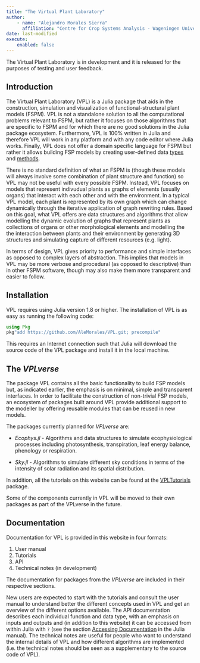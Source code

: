 ```yaml
---
title: "The Virtual Plant Laboratory"
author: 
    - name: "Alejandro Morales Sierra"
      affiliation: "Centre for Crop Systems Analysis - Wageningen University"
date: last-modified
execute: 
    enabled: false
---
```


:::{.callout-important}
The Virtual Plant Laboratory is in development and it is released for the purposes
of testing and user feedback.
:::

## Introduction

The Virtual Plant Laboratory (VPL) is a Julia package that aids in the construction, 
simulation and visualization of functional-structural plant models (FSPM). VPL 
is not a standalone solution to all the computational problems relevant to FSPM, 
but rather it focuses on those algorithms that are specific to 
FSPM and for which there are no good solutions in the Julia package ecosystem. 
Furthermore, VPL is 100% written in Julia and therefore VPL will work in any 
platform and with any code editor where Julia works. Finally, VPL does not offer 
a domain specific language for FSPM but rather it allows building FSP models by 
creating user-defined data [types](https://docs.julialang.org/en/v1/manual/types/) 
and [methods](https://docs.julialang.org/en/v1/manual/methods/).

There is no standard definition of what an FSPM is (though these models will 
always involve some combination of plant structure and function) so VPL may 
not be useful with every possible FSPM. Instead, VPL focuses on 
models that represent indivudual plants as graphs of elements (usually organs) 
that interact with each other and with the environment. In a typical VPL model, 
each plant is represented by its own graph which can change dynamically through 
the iterative application of graph rewriting rules. Based on this goal, what VPL 
offers are data structures and algorithms that allow modelling the dynamic evolution
of graphs that represent plants as collections of organs or other morphological elements and
modelling the the interaction between plants and their environment by generating 3D structures 
and simulating capture of different resources (e.g. light).

In terms of design, VPL gives priority to performance and simple interfaces as
opposed to complex layers of abstraction. This implies that models in VPL may
be more verbose and procedural (as opposed to descriptive) than in other FSPM
software, though may also make them more transparent and easier to follow.

## Installation 

VPL requires using Julia version 1.8 or higher. The installation of VPL is as
easy as running the following code:

```julia
using Pkg
pkg"add https://github.com/AleMorales/VPL.git; precompile"
```

This requires an Internet connection such that Julia will download the source code of the VPL package 
and install it in the local machine.

## The *VPLverse*

The package VPL contains all the basic functionality to build FSP models but, as 
indicated earlier, the emphasis is on minimal, simple and transparent interfaces.
In order to facilitate the construction of non-trivial FSP models, an ecosystem of 
packages built around VPL provide additional support to the modeller by offering
reusable modules that can be reused in new models.

The packages currently planned for *VPLverse* are:

* *Ecophys.jl* - Algorithms and data structures to simulate ecophysiological processes including photosynthesis, transpiration, leaf energy balance, phenology or respiration.

* *Sky.jl* - Algorithms to simulate different sky conditions in terms of the intensity of solar radiation and its spatial distribution.

In addition, all the tutorials on this website can be found at the [VPLTutorials](https://github.com/AleMorales/VPLTutorials) package.

Some of the components currently in VPL will be moved to their own packages as 
part of the VPLverse in the future.

## Documentation

Documentation for VPL is provided in this website in four formats:

1. User manual  
2. Tutorials  
3. API  
4. Technical notes (in development)  

The documentation for packages from the *VPLverse* are included in their respective sections.

New users are expected to start with the tutorials and consult the user manual
to understand better the different concepts used in VPL and get an overview of
the different options available. The API documentation describes each individual 
function and data type, with an emphasis on inputs and outputs and (in addition 
to this website) it can be accessed from within Julia with `?` (see the section 
[Accessing Documentation](https://docs.julialang.org/en/v1/manual/documentation/#Accessing-Documentation-1) 
in the Julia manual). The technical notes are useful for people who want to 
understand the internal details of VPL and how different algorithms are 
implemented (i.e. the technical notes should be seen as a supplementary to the
source code of VPL).





